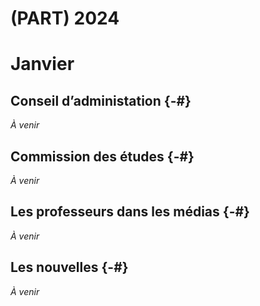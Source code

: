 # (PART) 2024 {-}

# Janvier {-}

## Conseil d'administation {-#}

*À venir*

## Commission des études {-#}

*À venir*

## Les professeurs dans les médias {-#}

*À venir*

## Les nouvelles {-#}

*À venir*

<!-- Conférence à venir, nouveaux cours à l'offre, nouveaux collègues -->
